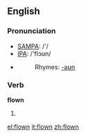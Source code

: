 ==English==

===Pronunciation===
*[[w:SAMPA|SAMPA]]: /'/
*[[w:IPA|IPA]]: /'flɔʊn/
*{{audio|en-us-flown.ogg|Audio (US)}}
*:Rhymes: [[Rhymes:English:-əʊn|-əʊn]]

===Verb===
'''flown'''
# {{past participle of|[[fly]]}}

[[el:flown]]
[[it:flown]]
[[zh:flown]]